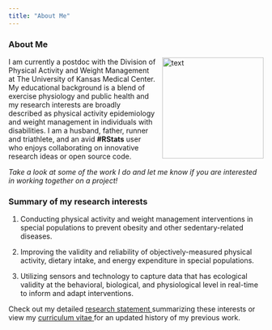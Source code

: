 ```yaml
---
title: "About Me"
---
```


### About Me

<img alt = 'text' align = 'right' width='200' src=/images/HelselBC.jpg style="padding-left: 10px;"/>

I am currently a postdoc with the Division of Physical Activity and Weight Management at The University of Kansas Medical Center. My educational background is a blend of exercise physiology and public health and my research interests are broadly described as physical activity epidemiology and weight management in individuals with disabilities. I am a husband, father, runner and triathlete, and an avid **#RStats** user who enjoys collaborating on innovative research ideas or open source code. 

*Take a look at some of the work I do and let me know if you are interested in working together on a project!*

### Summary of my research interests

1. Conducting physical activity and weight management interventions in special populations to prevent obesity and other sedentary-related diseases.

2. Improving the validity and reliability of objectively-measured physical activity, dietary intake, and energy expenditure in special populations.

3. Utilizing sensors and technology to capture data that has ecological validity at the behavioral, biological, and physiological level in real-time to inform and adapt interventions.
 

Check out my detailed <a href="https://app.box.com/s/nbiamgyt115ag2appbv5qyxtmmn49j0a"> research statement </a> summarizing these interests or view my <a href="https://app.box.com/s/jsia26lnuzspsy7h27jjncewzvs2y4er"> curriculum vitae </a> for an updated history of my previous work.






